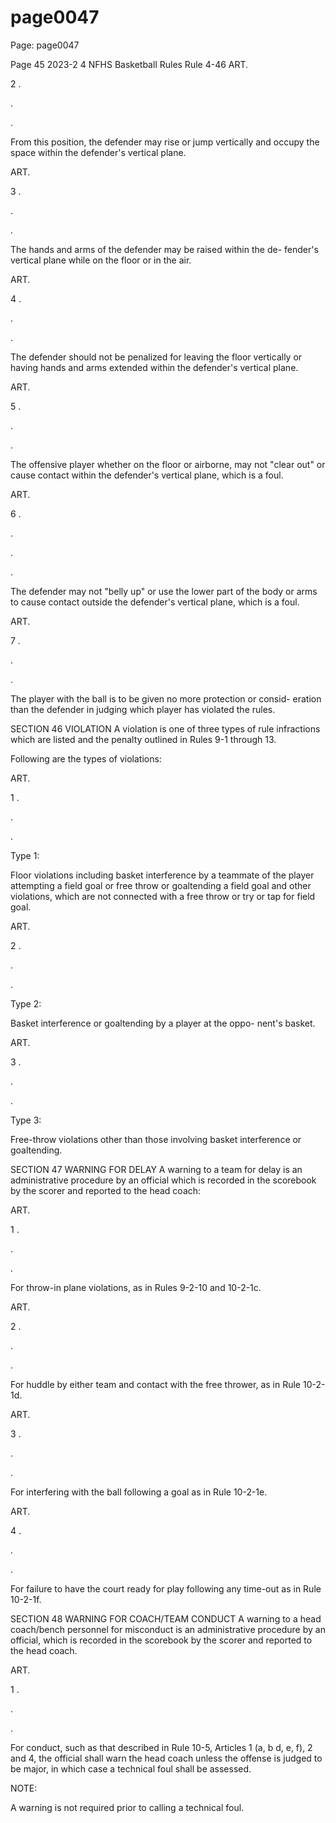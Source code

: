 
# page0047

Page: page0047

Page 45 2023-2 4 NFHS Basketball Rules Rule 4-46 ART.

2 .

.

.

From this position, the defender may rise or jump vertically and occupy the space within the defender's vertical plane.

ART.

3 .

.

.

The hands and arms of the defender may be raised within the de- fender's vertical plane while on the floor or in the air.

ART.

4 .

.

.

The defender should not be penalized for leaving the floor vertically or having hands and arms extended within the defender's vertical plane.

ART.

5 .

.

.

The offensive player whether on the floor or airborne, may not "clear out" or cause contact within the defender's vertical plane, which is a foul.

ART.

6 .

.

.

.

The defender may not "belly up" or use the lower part of the body or arms to cause contact outside the defender's vertical plane, which is a foul.

ART.

7 .

.

.

The player with the ball is to be given no more protection or consid- eration than the defender in judging which player has violated the rules.

SECTION 46 VIOLATION A violation is one of three types of rule infractions which are listed and the penalty outlined in Rules 9-1 through 13.

Following are the types of violations:

ART.

1 .

.

.

Type 1:

Floor violations including basket interference by a teammate of the player attempting a field goal or free throw or goaltending a field goal and other violations, which are not connected with a free throw or try or tap for field goal.

ART.

2 .

.

.

Type 2:

Basket interference or goaltending by a player at the oppo- nent's basket.

ART.

3 .

.

.

Type 3:

Free-throw violations other than those involving basket interference or goaltending.

SECTION 47 WARNING FOR DELAY A warning to a team for delay is an administrative procedure by an official which is recorded in the scorebook by the scorer and reported to the head coach:

ART.

1 .

.

.

For throw-in plane violations, as in Rules 9-2-10 and 10-2-1c.

ART.

2 .

.

.

For huddle by either team and contact with the free thrower, as in Rule 10-2-1d.

ART.

3 .

.

.

For interfering with the ball following a goal as in Rule 10-2-1e.

ART.

4 .

.

.

For failure to have the court ready for play following any time-out as in Rule 10-2-1f.

SECTION 48 WARNING FOR COACH/TEAM CONDUCT A warning to a head coach/bench personnel for misconduct is an administrative procedure by an official, which is recorded in the scorebook by the scorer and reported to the head coach.

ART.

1 .

.

.

For conduct, such as that described in Rule 10-5, Articles 1 (a, b d, e, f), 2 and 4, the official shall warn the head coach unless the offense is judged to be major, in which case a technical foul shall be assessed.

NOTE:

A warning is not required prior to calling a technical foul.
  